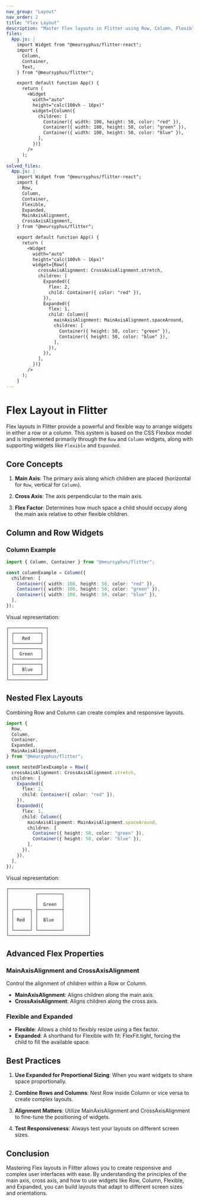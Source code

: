 ```yaml
---
nav_group: "Layout"
nav_order: 2
title: "Flex Layout"
description: "Master Flex layouts in Flitter using Row, Column, Flexible, and Expanded widgets"
files:
  App.js: |
    import Widget from "@meursyphus/flitter-react";
    import {
      Column,
      Container,
      Text,
    } from "@meursyphus/flitter";

    export default function App() {
      return (
        <Widget
          width="auto"
          height="calc(100vh - 16px)"
          widget={Column({
            children: [
              Container({ width: 100, height: 50, color: "red" }),
              Container({ width: 100, height: 50, color: "green" }),
              Container({ width: 100, height: 50, color: "blue" }),
            ],
          })}
        />
      );
    }
solved_files:
  App.js: |
    import Widget from "@meursyphus/flitter-react";
    import {
      Row,
      Column,
      Container,
      Flexible,
      Expanded,
      MainAxisAlignment,
      CrossAxisAlignment,
    } from "@meursyphus/flitter";

    export default function App() {
      return (
        <Widget
          width="auto"
          height="calc(100vh - 16px)"
          widget={Row({
            crossAxisAlignment: CrossAxisAlignment.stretch,
            children: [
              Expanded({
                flex: 2,
                child: Container({ color: "red" }),
              }),
              Expanded({
                flex: 1,
                child: Column({
                  mainAxisAlignment: MainAxisAlignment.spaceAround,
                  children: [
                    Container({ height: 50, color: "green" }),
                    Container({ height: 50, color: "blue" }),
                  ],
                }),
              }),
            ],
          })}
        />
      );
    }
---
```


# Flex Layout in Flitter

Flex layouts in Flitter provide a powerful and flexible way to arrange widgets in either a row or a column. This system is based on the CSS Flexbox model and is implemented primarily through the `Row` and `Column` widgets, along with supporting widgets like `Flexible` and `Expanded`.

## Core Concepts

1. **Main Axis**: The primary axis along which children are placed (horizontal for `Row`, vertical for `Column`).

2. **Cross Axis**: The axis perpendicular to the main axis.

3. **Flex Factor**: Determines how much space a child should occupy along the main axis relative to other flexible children.

## Column and Row Widgets

### Column Example

```typescript
import { Column, Container } from "@meursyphus/flitter";

const columnExample = Column({
  children: [
    Container({ width: 100, height: 50, color: "red" }),
    Container({ width: 100, height: 50, color: "green" }),
    Container({ width: 100, height: 50, color: "blue" }),
  ],
});
```

Visual representation:
```
┌──────────────┐
│ ┌──────────┐ │
│ │   Red    │ │
│ └──────────┘ │
│ ┌──────────┐ │
│ │  Green   │ │
│ └──────────┘ │
│ ┌──────────┐ │
│ │   Blue   │ │
│ └──────────┘ │
└──────────────┘
```

## Nested Flex Layouts

Combining Row and Column can create complex and responsive layouts.

```typescript
import {
  Row,
  Column,
  Container,
  Expanded,
  MainAxisAlignment,
} from "@meursyphus/flitter";

const nestedFlexExample = Row({
  crossAxisAlignment: CrossAxisAlignment.stretch,
  children: [
    Expanded({
      flex: 2,
      child: Container({ color: "red" }),
    }),
    Expanded({
      flex: 1,
      child: Column({
        mainAxisAlignment: MainAxisAlignment.spaceAround,
        children: [
          Container({ height: 50, color: "green" }),
          Container({ height: 50, color: "blue" }),
        ],
      }),
    }),
  ],
});
```

Visual representation:
```
┌──────────────────────────────┐
│          ┌─────────┐         │
│          │         │         │
│          │  Green  │         │
│ ┌──────┐ ├─────────┤         │
│ │      │ │         │         │
│ │ Red  │ │  Blue   │         │
│ │      │ │         │         │
│ └──────┘ └─────────┘         │
└──────────────────────────────┘
```

## Advanced Flex Properties

### MainAxisAlignment and CrossAxisAlignment

Control the alignment of children within a Row or Column.

- **MainAxisAlignment**: Aligns children along the main axis.
- **CrossAxisAlignment**: Aligns children along the cross axis.

### Flexible and Expanded

- **Flexible**: Allows a child to flexibly resize using a flex factor.
- **Expanded**: A shorthand for Flexible with fit: FlexFit.tight, forcing the child to fill the available space.

## Best Practices

1. **Use Expanded for Proportional Sizing**: When you want widgets to share space proportionally.

2. **Combine Rows and Columns**: Nest Row inside Column or vice versa to create complex layouts.

3. **Alignment Matters**: Utilize MainAxisAlignment and CrossAxisAlignment to fine-tune the positioning of widgets.

4. **Test Responsiveness**: Always test your layouts on different screen sizes.

## Conclusion

Mastering Flex layouts in Flitter allows you to create responsive and complex user interfaces with ease. By understanding the principles of the main axis, cross axis, and how to use widgets like Row, Column, Flexible, and Expanded, you can build layouts that adapt to different screen sizes and orientations.